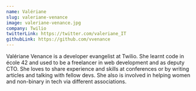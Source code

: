 ```yaml
---
name: Valériane
slug: valeriane-venance
image: valeriane-venance.jpg
company: Twilio
twitterLink: https://twitter.com/valeriane_IT
githubLink: https://github.com/vvenance
---
```


Valériane Venance is a developer evangelist at Twilio. She learnt code in école
42 and used to be a freelancer in web development and as deputy CTO. She loves
to share experience and skills at conferences or by writing articles and talking
with fellow devs. She also is involved in helping women and non-binary in tech
via different associations.

